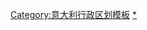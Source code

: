 {{Navbox
| title = [[意大利]][[弗留利-威尼斯朱利亚大区]]省份
|image = [[File:Map of region of Friuli-Venezia Giulia, Italy, with provinces-it.svg|150px|right]]
| name = Friuli-Venezia Giulia
| style = width:100%
| group1 = 
| list1=[[戈里齐亚省]]·[[波代诺内省]]·[[的里雅斯特省]]·[[乌迪内省]]
}}
<noinclude>
[[Category:意大利行政区划模板]]
[[Category:弗留利-威尼斯朱利亚大区|*]]
</noinclude>